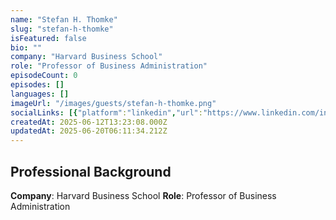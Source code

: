 ```yaml
---
name: "Stefan H. Thomke"
slug: "stefan-h-thomke"
isFeatured: false
bio: ""
company: "Harvard Business School"
role: "Professor of Business Administration"
episodeCount: 0
episodes: []
languages: []
imageUrl: "/images/guests/stefan-h-thomke.png"
socialLinks: [{"platform":"linkedin","url":"https://www.linkedin.com/in/stefan-thomke-innovation/"}]
createdAt: 2025-06-12T13:23:08.000Z
updatedAt: 2025-06-20T06:11:34.212Z
---
```


## Professional Background

**Company**: Harvard Business School
**Role**: Professor of Business Administration
